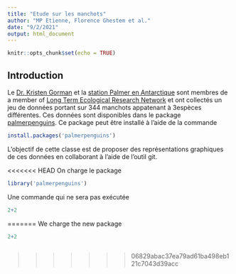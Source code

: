 ```yaml
---
title: "Etude sur les manchots"
author: "MP Etienne, Florence Ghestem et al."
date: "9/2/2021"
output: html_document
---
```


```r
knitr::opts_chunk$set(echo = TRUE)
```

## Introduction 

Le  [Dr. Kristen Gorman](https://www.uaf.edu/cfos/people/faculty/detail/kristen-gorman.php) et la [station Palmer en Antarctique](https://pal.lternet.edu/) sont membres  de a member of [ Long Term Ecological Research Network](https://lternet.edu/) et ont collectés un jeu de données portant sur 344 manchots appatenant à 3espèces différentes. Ces données sont disponibles dans le package [palmerpenguins](https://allisonhorst.github.io/palmerpenguins/). Ce package peut être installé à l'aide de la commande

```r
install.packages('palmerpenguins')
```

L'objectif de cette classe est de proposer des représentations graphiques de ces données en collaborant à l'aide de l'outil git.

<<<<<<< HEAD
On charge le package 
```r
library('palmerpenguins')
```


Une commande qui ne sera pas exécutée

```r
2+2
```

=======
We charge the new package 
```r
2+2

```
```r
```


>>>>>>> 06829abac37ea79ad61ba498eb121c7043d39acc
